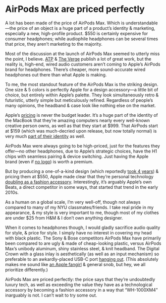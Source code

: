 # AirPods Max are priced perfectly

A lot has been made of the price of AirPods Max. Which is understandable—the price of an object is a huge part of a product’s identity & marketing, especially a new, high-profile product. $550 is certainly expensive for consumer headphones; while audiophile headphones can be several times that price, they aren’t marketing to the majority.

Most of the discussion at the launch of AirPods Max seemed to utterly miss the point, I believe. [ATP](https://atp.fm/408) & [The Verge](https://www.theverge.com/22177494/apple-airpods-max-headphones-review-price-features) publish a lot of great work, but the reality is, high-end, wired audio customers aren’t coming to Apple’s AirPods brand for headphones. There’s cheaper, more sound-accurate wired headphones out there than what Apple is making.

To me, the most standout feature of the AirPods Max is the striking design. One size & 5 colors is perfectly Apple for a design accessory—a little bit of choice, but entirely within Apple’s palette. They look simultaneously retro & futuristic, utterly simple but meticulously refined. Regardless of people’s many opinions, the headband & case look like nothing else on the market.

Apple’s [pricing](https://www.macworld.com/article/3600247/3-rules-to-understand-the-price-of-apple-products.html) is never the budget leader. It’s a huge part of the identity of the MacBook that they’re amazing computers nearly every well-known creative person owns, as well as that they start at $999. That AirPods start at $159 (which was much-decried upon release, but now totally normal) is very much [part of their identity](https://www.urbandictionary.com/define.php?term=i%20can%20t%20hear%20broke) as well.

AirPods Max were always going to be high-priced, just for the features they offer—no other headphones, due to Apple’s strategic choices, have the H1 chips with seamless pairing & device switching. Just having the Apple brand (even if [no logo](https://twitter.com/vladsavov/status/1348827785943347202?s=20)) is worth a premium.

But by producing a one-of-a-kind design (which reportedly [took 4 years](https://9to5mac.com/2020/12/09/airpods-max-development/)) & pricing them at $550, Apple made clear that they’re personal technology [doubling as a fashion accessory](https://www.youtube.com/watch?v=4DLNqACv9Ug). Interestingly, it’s arguably Apple’s own Beats, a direct competitor in some ways, that started that trend in the early 2010s.

As a human on a global scale, I’m very well-off, though not always compared to many of my NYU classmates/friends. I take real pride in my appearance, & my style is very important to me, though most of my clothes are under $25 from H&M & I don’t own anything designer.

When it comes to headphones though, I would gladly sacrifice audio quality for style, & price for style. I simply have no interest in covering my head with black plastic. The Sony & Bose competitors AirPods Max have primarily been compared to are ugly & made of cheap-looking plastic, versus AirPods Max’s unibody aluminum, shiny stainless steel, & knit headband. The Digital Crown with a glass inlay is aesthetically (as well as an input mechanism) so preferable to an awkardly-placed USB-C port [hanging out](https://www.amazon.com/Sony-WH-1000XM4-Canceling-Headphones-phone-call/dp/B0863TXGM3). (This absolutely makes me sound like [an Apple fangirl](https://notebook.google.com/2019-09-10_why_i_care_about_apple/) & general snob, but hey, we all prioritize differently.)

AirPods Max are priced perfectly: the price says that they’re undoubtedly luxury tech, as well as exceeding the value they have as a technological accessory by becoming a fashion accessory in a way that “WH-1000XM4” inarguably is not. I can’t wait to try some out.

